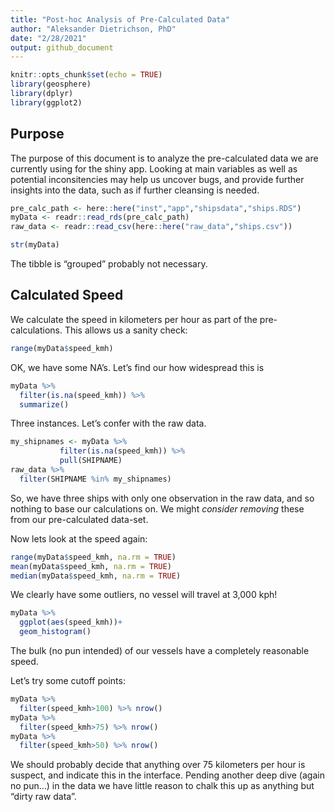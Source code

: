 ```yaml
---
title: "Post-hoc Analysis of Pre-Calculated Data"
author: "Aleksander Dietrichson, PhD"
date: "2/28/2021"
output: github_document
---
```


```r
knitr::opts_chunk$set(echo = TRUE)
library(geosphere)
library(dplyr)
library(ggplot2)
```



## Purpose

The purpose of this document is to analyze the pre-calculated data we are currently using for the shiny app. Looking at main variables as well as potential inconsitencies may help us uncover bugs, and provide further insights into the data, such as if further cleansing is needed.


```r
pre_calc_path <- here::here("inst","app","shipsdata","ships.RDS")
myData <- readr::read_rds(pre_calc_path)
raw_data <- readr::read_csv(here::here("raw_data","ships.csv"))
```

```r
str(myData)
```

The tibble is "grouped" probably not necessary.

## Calculated Speed

We calculate the speed in kilometers per hour as part of the pre-calculations. This allows us a sanity check:

```r
range(myData$speed_kmh)
```

OK, we have some NA's. Let's find our how widespread this is

```r
myData %>% 
  filter(is.na(speed_kmh)) %>% 
  summarize()
```

Three instances. Let's confer with the raw data.


```r
my_shipnames <- myData %>% 
           filter(is.na(speed_kmh)) %>% 
           pull(SHIPNAME)
raw_data %>% 
  filter(SHIPNAME %in% my_shipnames)
```

So, we have three ships with only one observation in the raw data, and so nothing to base our calculations on. We might *consider removing* these from our pre-calculated data-set.


Now lets look at the speed again:

```r
range(myData$speed_kmh, na.rm = TRUE)
mean(myData$speed_kmh, na.rm = TRUE)
median(myData$speed_kmh, na.rm = TRUE)
```

We clearly have some outliers, no vessel will travel at 3,000 kph!

```r
myData %>% 
  ggplot(aes(speed_kmh))+
  geom_histogram()
```

The bulk (no pun intended) of our vessels have a completely reasonable speed. 

Let's try some cutoff points:

```r
myData %>% 
  filter(speed_kmh>100) %>% nrow()
myData %>% 
  filter(speed_kmh>75) %>% nrow()
myData %>% 
  filter(speed_kmh>50) %>% nrow()

```

We should probably decide that anything over 75 kilometers per hour is suspect, and indicate this in the interface. Pending another deep dive (again no pun...) in the data we have little reason to chalk this up as anything but "dirty raw data".
